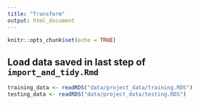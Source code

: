 ```yaml
---
title: "Transform"
output: html_document
---
```


```r
knitr::opts_chunk$set(echo = TRUE)
```

## Load data saved in last step of `import_and_tidy.Rmd`

```r
training_data <- readRDS("data/project_data/training.RDS")
testing_data <- readRDS("data/project_data/testing.RDS")
```


